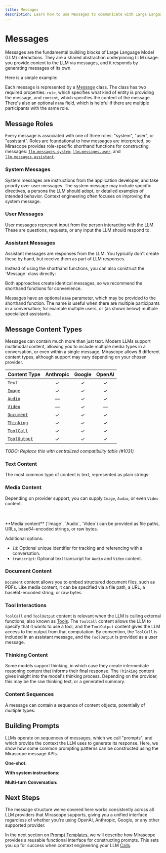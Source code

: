 ```yaml
---
title: Messages
description: Learn how to use Messages to communicate with Large Language Models (LLMs) in Mirascope.
---
```


# Messages

Messages are the fundamental building blocks of Large Language Model (LLM) interactions. They are a shared abstraction underpinning LLM usage: you provide context to the LLM via messages, and it responds by generating messages of its own.

Here is a simple example:

<TabbedSection>
<Tab value="Python">
<CodeExample file="examples/messages/manual.py" lines="1-4" />
</Tab>
<Tab value="Typescript">
<CodeExample file="typescript/examples/messages/manual.ts" lines="1-4" />
</Tab>
</TabbedSection>

Each message is represented by a [Message](/docs/api/messages#message) class. The class has two required properties: `role`, which specifies what kind of entity is providing the message, and `content`, which specifies the content of the message. There's also an optional `name` field, which is helpful if there are multiple participants with the same role.

## Message Roles

Every message is associated with one of three roles: "system", "user", or "assistant". Roles are foundational to how messages are interpreted, so Mirascope provides role-specific shorthand functions for constructing messages:
[`llm.messages.system`](/docs/api/messages#system),
[`llm.messages.user`](/docs/api/messages#user),
and [`llm.messages.assistant`](/docs/api/messages#assistant).

### System Messages

System messages are instructions from the application developer, and take priority over user messages. The system message may include specific directives, a persona the LLM should adopt, or detailed examples of intended behavior. Context engineering often focuses on improving the system message.

<TabbedSection>
<Tab value="Python">
<CodeExample file="examples/messages/shorthand.py" lines="3-5" />
</Tab>
<Tab value="Typescript">
<CodeExample file="typescript/examples/messages/shorthand.ts" lines="3-5" />
</Tab>
</TabbedSection>

### User Messages

User messages represent input from the person interacting with the LLM. These are questions, requests, or any input the LLM should respond to.

<TabbedSection>
<Tab value="Python">
<CodeExample file="examples/messages/shorthand.py" lines="6-6" />
</Tab>
<Tab value="Typescript">
<CodeExample file="typescript/examples/messages/shorthand.ts" lines="6-6" />
</Tab>
</TabbedSection>

### Assistant Messages

Assistant messages are responses from the LLM. You typically don't create these by hand, but receive them as part of LLM responses.

<TabbedSection>
<Tab value="Python">
<CodeExample file="examples/messages/shorthand.py" lines="7-9" />
</Tab>
<Tab value="Typescript">
<CodeExample file="typescript/examples/messages/shorthand.ts" lines="7-9" />
</Tab>
</TabbedSection>

<Note title="Manual Message Construction" collapsible={true} defaultOpen={false}>
Instead of using the shorthand functions, you can also construct the `Message` class directly:

<TabbedSection>
<Tab value="Python">
<CodeExample file="examples/messages/manual.py" lines="6-14" />
</Tab>
<Tab value="Typescript">
<CodeExample file="typescript/examples/messages/manual.ts" lines="6-17" />
</Tab>
</TabbedSection>

Both approaches create identical messages, so we recommend the shorthand functions for convenience.

</Note>

<Info title="Message Names" collapsible={true} defaultOpen={false}>

Messages have an optional `name` parameter, which may be provided to the
shorthand function. The name is useful when there are multiple participants in a conversation; for example multiple users, or (as shown below) multiple specialized assistants.

<TabbedSection>
<Tab value="Python">
<CodeExample file="examples/messages/prompts.py" lines="15-25" />
</Tab>
<Tab value="Typescript">
<CodeExample file="typescript/examples/messages/prompts.ts" lines="13-24" />
</Tab>
</TabbedSection>

</Info>

## Message Content Types

Messages can contain much more than just text. Modern LLMs support multimodal content, allowing you to include multiple media types in a conversation, or even within a single message. Mirascope allows 8 different content types, although support may vary depending on your chosen provider.

| Content Type                                 | Anthropic | Google | OpenAI |
| -------------------------------------------- | :-------: | :----: | :----: |
| `Text`                                       |     ✓     |   ✓    |   ✓    |
| [`Image`](/docs/api/content#image)           |     ✓     |   ✓    |   ✓    |
| [`Audio`](/docs/api/content#audio)           |     —     |   ✓    |   ✓    |
| [`Video`](/docs/api/content#video)           |     —     |   ✓    |   —    |
| [`Document`](/docs/api/content#document)     |     ✓     |   ✓    |   ✓    |
| [`Thinking`](/docs/api/content#thinking)     |     ✓     |   ✓    |   ✓    |
| [`ToolCall`](/docs/api/content#toolcall)     |     ✓     |   ✓    |   ✓    |
| [`ToolOutput`](/docs/api/content#tooloutput) |     ✓     |   ✓    |   ✓    |

_TODO: Replace this with centralized compatibility table (#1031)_

### Text Content

The most common type of content is text, represented as plain strings:

<TabbedSection>
<Tab value="Python">
<CodeExample file="examples/messages/content.py" lines="3-3" />
</Tab>
<Tab value="Typescript">
<CodeExample file="typescript/examples/messages/content.ts" lines="3-3" />
</Tab>
</TabbedSection>

### Media Content

Depending on provider support, you can supply `Image`, `Audio`, or even `Video` content.

<TabbedSection>
<Tab value="Python">
<CodeExample file="examples/messages/content.py" lines="5-10" />
</Tab>
<Tab value="Typescript">
<CodeExample file="typescript/examples/messages/content.ts" lines="5-14" />
</Tab>
</TabbedSection>
<br/>
<TabbedSection>
<Tab value="Python">
<CodeExample file="examples/messages/content.py" lines="12-18" />
</Tab>
<Tab value="Typescript">
<CodeExample file="typescript/examples/messages/content.ts" lines="16-23" />
</Tab>
</TabbedSection>
<br/>
<TabbedSection>
<Tab value="Python">
<CodeExample file="examples/messages/content.py" lines="20-26" />
</Tab>
<Tab value="Typescript">
<CodeExample file="typescript/examples/messages/content.ts" lines="25-35" />
</Tab>
</TabbedSection>

<Info>
**Media content** (`Image`, `Audio`, `Video`) can be provided as file paths, URLs, base64-encoded strings, or raw bytes.

Additional options:

- `id`: Optional unique identifier for tracking and referencing with a conversation.
- `transcript`: Optional text transcript for `Audio` and `Video` content.

</Info>

### Document Content

`Document` content allows you to embed structured document files, such as PDFs. Like media content, it can be specified via a file path, a URL, a base64-encoded string, or raw bytes.

<TabbedSection>
<Tab value="Python">
<CodeExample file="examples/messages/content.py" lines="28-34" />
</Tab>
<Tab value="Typescript">
<CodeExample file="typescript/examples/messages/content.ts" lines="37-45" />
</Tab>
</TabbedSection>

### Tool Interactions

`ToolCall` and `ToolOutput` content is relevant when the LLM is calling external functions, also known as [Tools](./tools). The `ToolCall` content allows the LLM to specify that it wants to use a tool, and the `ToolOutput` content gives the LLM access to the output from that computation. By convention, the `ToolCall` is included in an assistant message, and the `ToolOutput` is provided as a user message.

<TabbedSection>
<Tab value="Python">
<CodeExample file="examples/messages/content.py" lines="36-47" />
</Tab>
<Tab value="Typescript">
<CodeExample file="typescript/examples/messages/content.ts" lines="47-60" />
</Tab>
</TabbedSection>

### Thinking Content

Some models support thinking, in which case they create intermediate reasoning content that informs their final response. The `Thinking` content gives insight into the model's thinking process. Depending on the provider, this may be the raw thinking text, or a generated summary.

<TabbedSection>
<Tab value="Python">
<CodeExample file="examples/messages/content.py" lines="49-59" />
</Tab>
<Tab value="Typescript">
<CodeExample file="typescript/examples/messages/content.ts" lines="62-72" />
</Tab>
</TabbedSection>

### Content Sequences

A message can contain a sequence of content objects, potentially of multiple types:

<TabbedSection>
<Tab value="Python">
<CodeExample file="examples/messages/content.py" lines="61-70" />
</Tab>
<Tab value="Typescript">
<CodeExample file="typescript/examples/messages/content.ts" lines="74-82" />
</Tab>
</TabbedSection>

## Building Prompts

LLMs operate on sequences of messages, which we call "prompts", and which provide the context the LLM uses to generate its response. Here, we show how some common prompting patterns can be constructed using the Mirascope message APIs.

**One-shot:**

<TabbedSection>
<Tab value="Python">
<CodeExample file="examples/messages/prompts.py" lines="3-5" />
</Tab>
<Tab value="Typescript">
<CodeExample file="typescript/examples/messages/prompts.ts" lines="3-5" />
</Tab>
</TabbedSection>

**With system instructions:**

<TabbedSection>
<Tab value="Python">
<CodeExample file="examples/messages/prompts.py" lines="7-12" />
</Tab>
<Tab value="Typescript">
<CodeExample file="typescript/examples/messages/prompts.ts" lines="7-12" />
</Tab>
</TabbedSection>

**Multi-turn Conversation:**

<TabbedSection>
<Tab value="Python">
<CodeExample file="examples/messages/prompts.py" lines="14-23" />
</Tab>
<Tab value="Typescript">
<CodeExample file="typescript/examples/messages/prompts.ts" lines="14-23" />
</Tab>
</TabbedSection>

## Next Steps

The message structure we've covered here works consistently across all LLM providers that Mirascope supports, giving you a unified interface regardless of whether you're using OpenAI, Anthropic, Google, or any other supported provider.

In the next section on [Prompt Templates](/docs/learn/prompt-templates), we will describe how Mirascope provides a reusable functional interface for constructing prompts. This sets you up for success when context engineering your LLM [Calls](/docs/learn/calls).
